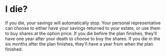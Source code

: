 # I die?

If you die, your savings will automatically stop.
Your personal representative can choose to either have your savings returned to your estate, or use them to buy shares at the option price.
If you die before the plan finishes, they’ll have one year after your death to choose to buy the shares. If you die in the six months after the plan finishes, they’ll have a year from when the plan finished.